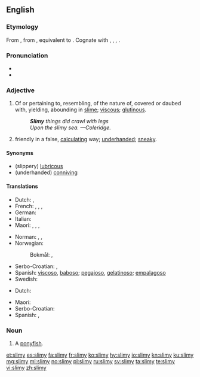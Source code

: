 ==English==

===Etymology===
From {{etyl|enm|en}}, from {{etyl|ang|en}} {{m|ang|slīmiġ||slimy}}, equivalent to {{suffix|slime|y|lang=en}}. Cognate with {{cog|nl|slijmig}}, {{m|nl|slijmerig||slimy}}, {{cog|de|schleimig||slimy}}, {{cog|sv|slemmig||slimy}}.

===Pronunciation===
* {{IPA|/ˈslaɪ.mi/|lang=en}}
* {{rhymes|aɪmi|lang=en}}

===Adjective===
{{en-adj|er}}

# Of or pertaining to, resembling, of the nature of, covered or daubed with, yielding, abounding in [[slime]]; [[viscous]]; [[glutinous]].
#: '''''Slimy''' things did crawl with legs ''
#: ''Upon the slimy sea. &mdash;Coleridge.''
# {{lb|en|slang|figuratively}} friendly in a false, [[calculating]] way; [[underhanded]]; [[sneaky]].

====Synonyms====
* (slippery) [[lubricous]]
* (underhanded) [[conniving]]

====Translations====
{{trans-top|like slime; glutinous}}
* Dutch: {{t|nl|slijmig}}, {{t+|nl|slijmerig}}
* French: {{t+|fr|visqueux|m}}, {{t+|fr|visqueuse|f}}, {{t+|fr|gluant|m}}, {{t+|fr|gluante|f}}
* German: {{t|de|schleimig}}
* Italian: {{t+|it|viscido}}
* Maori: {{t|mi|pūrikoriko}}, {{t|mi|hahohaho}}, {{t|mi|hāwaniwani}}, {{t|mi|hāwareware}}
{{trans-mid}}
* Norman: {{t|nrf|lîncreux}}, {{t|nrf|vâseux}}, {{t|nrf|v'lînmeux}}
* Norwegian:
*: Bokmål: {{t|nb|slimet}}, {{t|nb|slimete}}
* Serbo-Croatian: {{t+|sh|ljigav}}, {{t+|sh|sluzav}}
* Spanish: [[viscoso]], [[baboso]]; [[pegajoso]], [[gelatinoso]]; [[empalagoso]]
* Swedish: {{t+|sv|slemmig}}
{{trans-bottom}}

{{trans-top|underhanded}}
* Dutch: {{t+|nl|achterbaks}}
{{trans-mid}}
* Maori: {{t|mi|tītipa}}
* Serbo-Croatian: {{t+|sh|podao}}
* Spanish: {{t+|es|tramposo|m}}, {{t+|es|tramposa|f}}
{{trans-bottom}}

===Noun===
{{en-noun|slimies}}

# A [[ponyfish]].

[[et:slimy]]
[[es:slimy]]
[[fa:slimy]]
[[fr:slimy]]
[[ko:slimy]]
[[hy:slimy]]
[[io:slimy]]
[[kn:slimy]]
[[ku:slimy]]
[[mg:slimy]]
[[ml:slimy]]
[[no:slimy]]
[[pl:slimy]]
[[ru:slimy]]
[[sv:slimy]]
[[ta:slimy]]
[[te:slimy]]
[[vi:slimy]]
[[zh:slimy]]